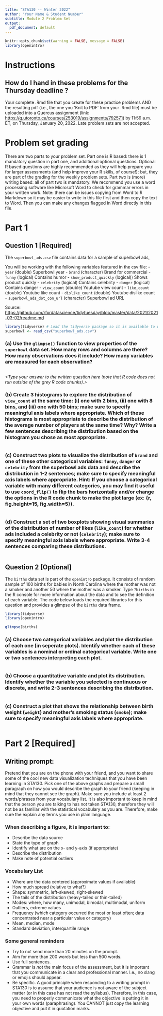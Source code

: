 ```yaml
---
title: "STA130 -- Winter 2022"
author: "Your Name & Student Number"
subtitle: Module 2 Problem Set
output:
  pdf_document: default
---
```


```r
knitr::opts_chunk$set(warning = FALSE, message = FALSE)
library(openintro)
```


# Instructions

## How do I hand in these problems for the Thursday deadline ?

Your complete .Rmd file that you create for these practice problems AND the resulting pdf (i.e., the one you 'Knit to PDF' from your .Rmd file) must be uploaded into a Quercus assignment (link: [https://q.utoronto.ca/courses/253019/assignments/792571](https://q.utoronto.ca/courses/253019/assignments/792571)) by 11:59 a.m. ET, on Thursday, January 20, 2022. Late problem sets are not accepted.



# Problem set grading

There are two parts to your problem set. Part one is R based: there is 1 mandatory question in part one, and additional optional questions. Optional R based questions are highly recommended as they will help prepare you for larger assessments (and help improve your R skills, of course!); but, they are part of the grading for the weekly problem sets. Part two is (more) writing based: all of part two is mandatory. We recommend you use a word processing software like Microsoft Word to check for grammar errors in your written work. Note: there can be issues copying from Word to R Markdown so it may be easier to write in this file first and then copy the text to Word. Then you can make any changes flagged in Word directly in this file.


# Part 1


## Question 1 [Required]

The `superbowl_ads.csv` file contains data for a sample of superbowl ads,

You will be working with the following variables featured in the csv file:
 - `year` (double) Superbowl year
 - `brand`	(character)	Brand for commercial
 - `funny`	(logical)	Contains humor
 - `show_product_quickly`	(logical))	Shows product quickly
 - `celebrity`	(logical) Contains celebrity
 - `danger`	(logical)	Contains danger
 - `view_count`	(double)	Youtube view count
 - `like_count`	(double)	Youtube like count
 - `dislike_count`	(double)	Youtube dislike count
 - `superbowl_ads_dot_com_url`	(character)	Superbowl ad URL

Source: [https://github.com/rfordatascience/tidytuesday/blob/master/data/2021/2021-03-02/readme.md](https://github.com/rfordatascience/tidytuesday/blob/master/data/2021/2021-03-02/readme.md)

```r
library(tidyverse) # Load the tidyverse package so it is available to use 
superbowl <- read_csv("superbowl_ads.csv")
```

### (a) Use the `glimpse()` function to view properties of the `superbowl` data set. How many rows and columns are there? How many observations does it include? How many variables are measured for each observation? 

```r

```

*<Type your answer to the written question here (note that R code does not run outside of the grey R code chunks).>*



### (b) Create 3 histograms to explore the distribution of `view_count` at the same time: (i) one with 2 bins, (ii) one with 8 bins, and (iii) one with 50 bins; make sure to specify meaningful axis labels where appropriate. Which of these histograms is most appropriate to describe the distribution of the average number of players at the same time? Why? Write a few sentences describing the distribution based on the histogram you chose as most appropriate.

```r

```





### (c) Construct two plots to visualize the distribution of `brand` and one of these other categorical variables:  `funny`, `danger` or `celebrity` from the superbowl ads data and describe the distribution in 1-2 sentences; make sure to specify meaningful axis labels where appropriate. Hint: If you choose a categorical variable with many different categories, you may find it useful to use `coord_flip()` to flip the bars horizontally and/or change the options in the R code chunk to make the plot large (ex: {r, fig.height=15, fig.width=5}).


```r


```





### (d) Construct a set of two boxplots showing visual summaries of the distribution of number of likes (`like_count`) for whether ads included a celebrity or not (`celebrity`); make sure to specify meaningful axis labels where appropriate. Write 3-4 sentences comparing these distributions.

```r

```










## Question 2 [Optional]

The `births` data set is part of the `openintro` package. It consists of random sample of 100 births for babies in North Carolina where the mother was not a smoker and another 50 where the mother was a smoker.   Type `?births` in the R console for more information about the data and to see the definition of each variable. The code below loads the required libraries for this question and provides a glimpse of the `births` data frame.
  
```r
library(tidyverse)
library(openintro)
```

```r
glimpse(births)
```
  
  
### (a) Choose two categorical variables and plot the distribution of each one (in seperate plots). Identify whether each of these variables is a nominal or ordinal categorical variable. Write one or two sentences interpreting each plot.  

```r

```




### (b) Choose a quantitative variable and plot its distribution.  Identify whether the variable you selected is continuous or discrete, and write 2-3 sentences describing the distribution.

```r

```



### (c) Construct a plot that shows the relationship between birth weight (`weight`) and mother's smoking status (`smoke`); make sure to specify meaningful axis labels where appropriate.  

```r


```



\newpage

# Part 2 [Required]

## Writing prompt:  

Pretend that you are on the phone with your friend, and you want to share some of the cool new data visualization techniques that you have been learning in STA130. Pick one of the above graphs and prepare a small paragraph on how you would describe the graph to your friend (keeping in mind that they cannot see the graph). Make sure you include at least 2 words/phrases from your vocabulary list. It is also important to keep in mind that the person you are talking to has not taken STA130, therefore they will not be as familiar with the statistical vocabulary as you are. Therefore, make sure the explain any terms you use in plain language.  

 

### When describing a figure, it is important to:  

- Describe the data source  
- State the type of graph  
- Identify what are on the x- and y-axis (if appropriate)  
- Describe the distribution  
- Make note of potential outliers  

 
### Vocabulary List  

- Where are the data centered (approximate values if available)  
- How much spread (relative to what?)  
- Shape: symmetric, left-skewed, right-skewed  
- The tails of the distribution (heavy-tailed or thin-tailed)  
- Modes: where, how many, unimodal, bimodal, multimodal, uniform  
- Outliers, extreme values  
- Frequency (which category occurred the most or least often; data concentrated near a particular value or category)  
- Mean, median, mode  
- Standard deviation, interquartile range  

 

### Some general reminders  

- Try to not send more than 20 minutes on the prompt.  
- Aim for more than 200 words but less than 500 words.  
- Use full sentences. 
- Grammar is *not* the main focus of the assessment, but it is important that you communicate in a clear and professional manner. I.e., no slang or emojis should appear. 
- Be specific. A good principle when responding to a writing prompt in STA130 is to assume that your audience is not aware of the subject matter (or in this case has not read the syllabus). Therefore, in this case, you need to properly communicate what the objective is putting it in your own words (paraphrasing). You CANNOT just copy the learning objective and put it in quotation marks.  